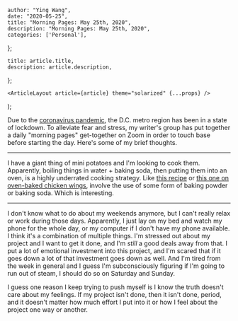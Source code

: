 

    author: "Ying Wang",
    date: "2020-05-25",
    title: "Morning Pages: May 25th, 2020",
    description: "Morning Pages: May 25th, 2020",
    categories: ['Personal'],
};

    title: article.title,
    description: article.description,
};

    <ArticleLayout article={article} theme="solarized" {...props} />
);


Due to the [coronavirus
pandemic](https://en.wikipedia.org/wiki/2019-20_coronavirus_pandemic), the D.C.
metro region has been in a state of lockdown. To alleviate fear and stress, my
writer's group has put together a daily "morning pages" get-together on Zoom in
order to touch base before starting the day. Here's some of my brief thoughts.

---

I have a giant thing of mini potatoes and I'm looking to cook them. Apparently,
boiling things in water + baking soda, then putting them into an oven, is a
highly underrated cooking strategy. Like [this
recipe](https://www.seriouseats.com/recipes/2016/12/the-best-roast-potatoes-ever-recipe.html)
or [this one on oven-baked chicken
wings](https://thecookful.com/bake-chicken-wings-crispy/), involve the use of
some form of baking powder or baking soda. Which is interesting.

---

I don't know what to do about my weekends anymore, but I can't really relax or
work during those days. Apparently, I just lay on my bed and watch my phone for
the whole day, or my computer if I don't have my phone available. I think it's a
combination of multiple things. I'm stressed out about my project and I want to
get it done, and I'm _still_ a good deals away from that. I put a lot of
emotional investment into this project, and I'm scared that if it goes down a
lot of that investment goes down as well. And I'm tired from the week in general
and I guess I'm subconsciously figuring if I'm going to run out of steam, I
should do so on Saturday and Sunday.

I guess one reason I keep trying to push myself is I know the truth doesn't care
about my feelings. If my project isn't done, then it isn't done, period, and it
doesn't matter how much effort I put into it or how I feel about the project one
way or another.
